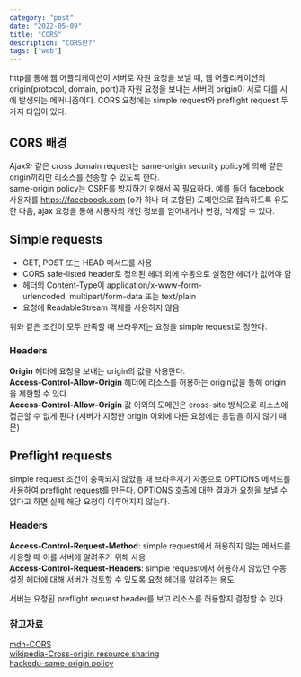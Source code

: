 ```yaml
---
category: "post"
date: "2022-05-09"
title: "CORS"
description: "CORS란?"
tags: ["web"]
---
```


http를 통해 웹 어플리케이션이 서버로 자원 요청을 보낼 때, 웹 어플리케이션의 origin(protocol, domain, port)과 자원 요청을 보내는 서버의 origin이 서로 다를 시에 발생되는 메커니즘이다.
CORS 요청에는 simple request와 preflight request 두 가지 타입이 있다.<br />

## CORS 배경

Ajax와 같은 cross domain request는 same-origin security policy에 의해 같은 origin끼리만 리소스를 전송할 수 있도록 한다.<br />
same-origin policy는 CSRF를 방지하기 위해서 꼭 필요하다. 예를 들어 facebook 사용자를 https://faceboook.com (o가 하나 더 포함된) 도메인으로 접속하도록 유도한 다음, ajax 요청을 통해 사용자의 개인 정보를 얻어내거나 변경, 삭제할 수 있다.

## Simple requests

- GET, POST 또는 HEAD 메서드를 사용
- CORS safe-listed header로 정의된 헤더 외에 수동으로 설정한 헤더가 없어야 함
- 헤더의 Content-Type이 application/x-www-form-urlencoded, multipart/form-data 또는 text/plain
- 요청에 ReadableStream 객체를 사용하지 않음

위와 같은 조건이 모두 만족할 때 브라우저는 요청을 simple request로 정한다.

### Headers

**Origin** 헤더에 요청을 보내는 origin의 값을 사용한다.<br />
**Access-Control-Allow-Origin** 헤더에 리소스를 허용하는 origin값을 통해 origin을 제한할 수 있다.<br />
**Access-Control-Allow-Origin** 값 이외의 도메인은 cross-site 방식으로 리소스에 접근할 수 없게 된다.(서버가 지정한 origin 이외에 다른 요청에는 응답을 하지 않기 때문)<br />

## Preflight requests

simple request 조건이 충족되지 않았을 때 브라우저가 자동으로 OPTIONS 메서드를 사용하여 preflight request를 만든다.
OPTIONS 호출에 대한 결과가 요청을 보낼 수 없다고 하면 실제 해당 요청이 이루어지지 않는다.

### Headers

**Access-Control-Request-Method**: simple request에서 허용하지 않는 메서드를 사용할 때 이를 서버에 알려주기 위해 사용<br />
**Access-Control-Request-Headers**: simple request에서 허용하지 않았던 수동 설정 헤더에 대해 서버가 검토할 수 있도록 요청 헤더를 알려주는 용도<br />

서버는 요청된 preflight request header를 보고 리소스를 허용할지 결정할 수 있다.

### 참고자료

[mdn-CORS](https://developer.mozilla.org/en-US/docs/Web/HTTP/CORS)<br/>
[wikipedia-Cross-origin resource sharing](https://en.wikipedia.org/wiki/Cross-origin_resource_sharing)<br />
[hackedu-same-origin policy](https://www.hackedu.com/blog/same-origin-policy-and-cross-origin-resource-sharing-cors)
